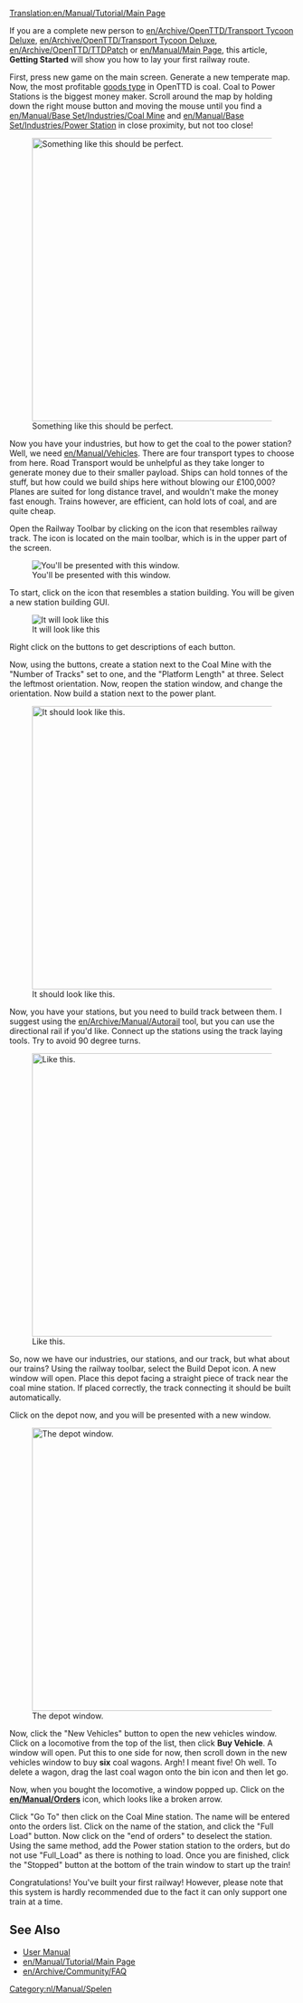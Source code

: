 [[Translation:en/Manual/Tutorial/Main Page]]
{{en/Translation|origin= en/Manual/Tutorial/Main Page
|from  = en
|to    = nl
|Percentage =0
}}
{{nl/Manual/Tutorial/Tutorial}}

If you are a complete new person to [[en/Archive/OpenTTD/Transport Tycoon Deluxe]], [[en/Archive/OpenTTD/Transport Tycoon Deluxe]], [[en/Archive/OpenTTD/TTDPatch]] or [[en/Manual/Main Page]], this article, '''Getting Started''' will show you how to lay your first railway route.

First, press new game on the main screen. Generate a new temperate map. Now, the most profitable [[en/Manual/Cargo|goods type]] in OpenTTD is coal. Coal to Power Stations is the biggest money maker. Scroll around the map by holding down the right mouse button and moving the mouse until you find a [[en/Manual/Base Set/Industries/Coal Mine]] and [[en/Manual/Base Set/Industries/Power Station]] in close proximity, but not too close!

[[File:en/Manual/Tutorial/Tutorial1.png|thumb|500px|center|Something like this should be perfect.]]

Now you have your industries, but how to get the coal to the power station? Well, we need [[en/Manual/Vehicles]]. There are four transport types to choose from here. Road Transport would be unhelpful as they take longer to generate money due to their smaller payload. Ships can hold tonnes of the stuff, but how could we build ships here without blowing our £100,000? Planes are suited for long distance travel, and wouldn't make the money fast enough. Trains however, are efficient, can hold lots of coal, and are quite cheap. 

Open the Railway Toolbar by clicking on the icon that resembles railway track. The icon is located on the main toolbar, which is in the upper part of the screen.

[[File:nl/Railroad Construction.png|center|You'll be presented with this window.]]

To start, click on the icon that resembles a station building. You will be given a new station building GUI.

[[File:nl/Manual/Stationgui.png|center|frame|It will look like this]]

Right click on the buttons to get descriptions of each button.

Now, using the buttons, create a station next to the Coal Mine with the "Number of Tracks" set to one, and the "Platform Length" at three. Select the leftmost orientation. Now, reopen the station window, and change the orientation. Now build a station next to the power plant.

[[File:en/Manual/Tutorial/Tutorial2.png|thumb|500px|center|It should look like this.]]

Now, you have your stations, but you need to build track between them. I suggest using the [[en/Archive/Manual/Autorail]] tool, but you can use the directional rail if you'd like. Connect up the stations using the track laying tools. Try to avoid 90 degree turns.

[[File:en/Manual/Tutorial/Tutorial3.png|thumb|500px|center|Like this.]]

So, now we have our industries, our stations, and our track, but what about our trains? Using the railway toolbar, select the Build Depot icon. A new window will open. Place this depot facing a straight piece of track near the coal mine station. If placed correctly, the track connecting it should be built automatically.

Click on the depot now, and you will be presented with a new window.

[[File:nl/Manual/Tutorial/Tutorial4.png|thumb|500px|center|The depot window.]]

Now, click the "New Vehicles" button to open the new vehicles window. Click on a locomotive from the top of the list, then click '''Buy Vehicle'''. A window will open. Put this to one side for now, then scroll down in the new vehicles window to buy '''six''' coal wagons. Argh! I meant five! Oh well. To delete a wagon, drag the last coal wagon onto the bin icon and then let go. 

Now, when you bought the locomotive, a window popped up. Click on the '''[[en/Manual/Orders]]''' icon, which looks like a broken arrow.

Click "Go To" then click on the Coal Mine station. The name will be entered onto the orders list. Click on the name of the station, and click the "Full Load" button. Now click on the "end of orders" to deselect the station. Using the same method, add the Power station station to the orders, but do not use "Full_Load" as there is nothing to load. Once you are finished, click the "Stopped" button at the bottom of the train window to start up the train!

Congratulations! You've built your first railway! However, please note that this system is hardly recommended due to the fact it can only support one train at a time.

==See Also==
*[[en/Manual/Main Page|User Manual]]
*[[en/Manual/Tutorial/Main Page]]
*[[en/Archive/Community/FAQ]]

[[Category:nl/Manual/Spelen]]